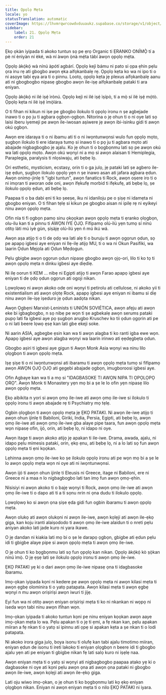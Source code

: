 ```yaml
---
title: Ọpọlọ Mẹta
locale: yo
statusTranslation: automatic
coverImage: https://lhvmrqwrcowdvduuaukz.supabase.co/storage/v1/object/public/strapi-uploads/small_cover-educacion-fundamental.webp-2d51a7828a2b1309555be27f7e2a61a0.webp
sidebar:
    label: 21. Ọpọlọ Mẹta
    order: 21
---
```

Ẹkọ ọkàn iyipada ti akoko tuntun sọ pe ẹrọ Organic ti ẸRANKO ONÍMỌ̀ tí a pè ní ènìyàn ní èké, wà ní àwọn ọ̀nà mẹ́ta tàbí àwọn ọpọlọ mẹ́ta.

Ọpọlọ àkọ́kọ́ wà nínú àpótí agbárí. Ọpọlọ kejì bámu ni pato si ọpa ẹhin pẹlu ọra inu rẹ ati gbogbo awọn ẹka aifọkanbalẹ rẹ. Ọpọlọ kẹta ko wa ni ipo ti o ni asọye tabi ẹya ara ti o pinnu. Lootọ, ọpọlọ kẹta jẹ plexus aifọkanbalẹ aanu ati ni gbogbogbo nipasẹ gbogbo awọn ile-iṣẹ aifọkanbalẹ pataki ti ara eniyan.

Ọpọlọ àkọ́kọ́ ni ilé iṣẹ́ ìrònú. Ọpọlọ kejì ni ilé iṣẹ́ ìṣípò, tí a mọ̀ sí ilé iṣẹ́ mọ́tò. Ọpọlọ kẹta ni ilé iṣẹ́ ìmọ̀lára.

O ti fihan ni kikun ni iṣe pe gbogbo ilokulo ti ọpọlọ ironu n ṣe agbejade inawo ti o pọ ju ti agbara ọgbọn-ọgbọn. Nitorina o jẹ ohun ti o ni oye lati sọ laisi iberu iyemeji pe awọn ile-iwosan aṣiwere jẹ awọn ibi-isinku gidi ti awọn okú ọgbọn.

Awọn ere idaraya ti o ni ibamu ati ti o ni iwọntunwọnsi wulo fun ọpọlọ mọto, ṣugbọn ilokulo ti ere idaraya tumọ si inawo ti o pọ ju ti agbara mọto ati abajade nigbagbogbo jẹ ajalu. Ko jẹ ohun ti o bọgbọnmu lati sọ pe awọn okú wa lati ọpọlọ mọto. Awọn okú wọnyi ni a mọ si awọn alaisan ti Hemiplegia, Paraplegia, paralysis ti nlọsiwaju, ati bẹbẹ lọ.

Ori esthetic, mysticism, ecstasy, orin ti o ga julọ, jẹ pataki lati ṣe agbero ile-iṣẹ ẹdun, ṣugbọn ilokulo ọpọlọ yẹn n ṣe inawo asan ati jafara agbara ẹdun. Awọn onimọ-jinlẹ ti "igbi tuntun", awọn fanatics ti Rock, awọn oṣere iro ti o ni imọran ti aworan ode oni, awọn ifẹkufẹ morbid ti ifẹkufẹ, ati bẹbẹ lọ, ṣe ilokulo ọpọlọ ẹdun, ati bẹbẹ lọ.

Paapaa ti o ba dabi ẹni ti ko ṣeeṣe, iku ni idaniloju pe o ṣiṣẹ ni idamẹta ni gbogbo eniyan. O ti fihan tẹlẹ si kikun pe gbogbo aisan ni ipilẹ rẹ ni eyikeyi ninu awọn ọpọlọ mẹta.

Ofin nla ti fi ọgbọn pamọ sinu ọkọọkan awọn ọpọlọ mẹta ti ẹranko ọlọgbọn, olu-ilu kan ti a pinnu ti AWỌN IYE ỌJỌ. Fífipamọ olú-ìlú yẹn tumọ sí nínú otitọ láti mú ìyè gùn, ṣíṣàjẹ olú-ìlú yẹn ń mú ikú wá.

Awọn aṣa atijọ ti o ti de ọdọ wa lati alẹ ti o buruju ti awọn ọgọrun ọdun, sọ pe apapọ igbesi aye eniyan ni Ilẹ-ilẹ atijọ MU, ti o wa ni Okun Pasifiki, wa laarin Ọdun Mẹjọla ati Ọdun Mẹdogun.

Pẹlu gbigbe awọn ọgọrun ọdun nipasẹ gbogbo awọn ọjọ-ori, lilo ti ko tọ ti awọn ọpọlọ mẹta n dinku igbesi aye diẹdiẹ.

Ni ilẹ oorun ti KEM ... nibẹ ni Egipti atijọ ti awọn Farao apapọ igbesi aye eniyan ti de ọdọ ọdun ọgọrun ati ogoji nikan.

Lọwọlọwọ ni awọn akoko ode oni wọnyi ti petirolu ati cellulose, ni akoko yii ti existentialism ati awọn ọlọtẹ Rock, apapọ igbesi aye eniyan ni ibamu si diẹ ninu awọn ile-iṣẹ iṣeduro jẹ ọdun aadọta nikan.

Awọn Ọgbẹni Marxist-Leninists ti UNIÓN SOVIÉTICA, awọn afẹju ati awọn eke bi igbagbogbo, n sọ nibẹ pe wọn ti ṣe agbekalẹ awọn serums pataki pupọ lati fa igbesi aye pọ ṣugbọn arugbo Kruschev ko tii ọdun ọgọrin ati pe o ni lati beere lọwọ ẹsẹ kan lati gbe ekeji soke.

Ni aarin ASIA, agbegbe ẹsin kan wa ti awọn alagba ti ko ranti igba ewe wọn. Apapọ igbesi aye awọn alagba wọnyi wa laarin irinwo ati ẹẹdẹgbẹta ọdun.

Gbogbo aṣiri ti igbesi aye gigun ti Awọn Monk Asia wọnyi wa ninu lilo ọlọgbọn ti awọn ọpọlọ mẹta.

Iṣẹ ṣiṣe ti o ni iwọntunwọnsi ati ibaramu ti awọn ọpọlọ mẹta tumọ si fifipamọ awọn AWỌN ỌJỌ ỌJỌ ati gẹgẹbi abajade ọgbọn, imugboroosi igbesi aye.

Ofin Agbaye kan wa ti a mọ si "IDAGBASOKE TI AWỌN NIPA TI ỌPỌLỌPỌ ỌRỌ". Awọn Monk ti Monastery yẹn mọ bi a ṣe le lo ofin yẹn nipasẹ lilo awọn ọpọlọ mẹta.

Ẹkọ aibikita n yori si awọn ọmọ ile-iwe ati awọn ọmọ ile-iwe si ilokulo ti ọpọlọ ironu ti awọn abajade rẹ ti Psychiatry mọ tẹlẹ.

Ogbin ọlọgbọn ti awọn ọpọlọ mẹta jẹ ẸKỌ PATAKI. Ni awọn ile-iwe atijọ ti awọn ohun ijinlẹ ti Babiloni, Giriki, India, Persia, Egipti, ati bẹbẹ lọ, awọn ọmọ ile-iwe ati awọn ọmọ ile-iwe gba alaye pipe taara, fun awọn ọpọlọ mẹta wọn nipasẹ ofin, ijó, orin, ati bẹbẹ lọ, ni idapo ni oye.

Awọn itage ti awọn akoko atijọ jẹ apakan ti ile-iwe. Drama, awada, ajalu, ni idapo pẹlu mimesis pataki, orin, ẹkọ ẹnu, ati bẹbẹ lọ, ni a lo lati sọ fun awọn ọpọlọ mẹta ti ẹni kọọkan.

Lẹhinna awọn ọmọ ile-iwe ko ṣe ilokulo ọpọlọ ironu ati pe wọn mọ bi a ṣe le lo awọn ọpọlọ mẹta wọn ni oye ati ni iwọntunwọnsi.

Awọn ijó ti awọn ohun ijinlẹ ti Eleusis ni Greece, itage ni Babiloni, ere ni Greece ni a maa n lo nigbagbogbo lati tan imọ fun awọn ọmọ-ẹhin.

Nisisiyi ni awọn akoko ti o bajẹ wọnyi ti Rock, awọn ọmọ ile-iwe ati awọn ọmọ ile-iwe ti o dapo ati ti a ti sọnu nrin ni ọna dudu ti ilokulo ọpọlọ.

Lọwọlọwọ ko si awọn ọna ṣiṣe ẹda gidi fun ogbin ibaramu ti awọn ọpọlọ mẹta.

Awọn olukọ ati awọn olukọni ni awọn ile-iwe, awọn kọlẹji ati awọn ile-ẹkọ giga, kan koju iranti alaiṣododo ti awọn ọmọ ile-iwe alaidun ti o nreti pẹlu aniyan akoko lati jade kuro ni yara ikawe.

O jẹ dandan ni kiakia lati mọ bi o ṣe le darapọ ọgbọn, gbigbe ati ẹdun pẹlu idi ti gbigbe alaye pipe si awọn ọpọlọ mẹta ti awọn ọmọ ile-iwe.

O jẹ ohun ti ko bọgbọnmu lati sọ fun ọpọlọ kan nikan. Ọpọlọ àkọ́kọ́ kò ṣọ̀kan nínú ìmọ̀. O jẹ ẹṣẹ lati ṣe ilokulo ọpọlọ ironu ti awọn ọmọ ile-iwe.

ẸKỌ PATAKI yẹ ki o dari awọn ọmọ ile-iwe nipasẹ ọna ti idagbasoke ibaramu.

Imọ-ọkan iyipada kọni ni kedere pe awọn ọpọlọ mẹta ni awọn kilasi mẹta ti awọn ẹgbẹ olominira ti o yatọ patapata. Awọn kilasi mẹta ti awọn ẹgbẹ wọnyi n mu awọn oriṣiriṣi awọn iwuri ti jijẹ.

Eyi fun wa ni otitọ awọn eniyan oriṣiriṣi mẹta ti ko ni nkankan ni wọpọ ni iseda wọn tabi ninu awọn ifihan wọn.

Imọ-ọkan iyipada ti akoko tuntun kọni pe ninu eniyan kọọkan awọn aaye imọ-ọkan mẹta lo wa. Pẹlu apakan ti o jẹ ti ẹmi, a fẹ nkan kan, pẹlu apakan miiran a fẹ nkan ti o yatọ si ipinnu ati ọpẹ si apakan kẹta a ṣe nkan ti o lodi patapata.

Ni akoko irora giga julọ, boya isonu ti olufẹ kan tabi ajalu timotimo miiran, eniyan ẹdun de isonu ti ireti lakoko ti eniyan ọlọgbọn n beere idi ti gbogbo ajalu yẹn ati pe eniyan ti gbigbe nikan fẹ lati salọ kuro ni iṣẹlẹ naa.

Awọn eniyan mẹta ti o yatọ si wọnyi ati nigbagbogbo paapaa atako yẹ ki o dagbasoke ni oye ati kọni pẹlu awọn ọna ati awọn ọna pataki ni gbogbo awọn ile-iwe, awọn kọlẹji ati awọn ile-ẹkọ giga.

Lati oju wiwo imọ-ọkan, o jẹ ohun ti ko bọgbọnmu lati kọ ẹkọ eniyan ọlọgbọn nikan. Eniyan ni awọn eniyan mẹta ti o nilo ẸKỌ PATAKI ni iyara.

